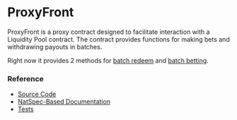 # ProxyFront

ProxyFront is a proxy contract designed to facilitate interaction with a Liquidity Pool contract. The contract provides functions for making bets and withdrawing payouts in batches.

Right now it provides 2 methods for [batch redeem](/guides/prematch/redeem-bets#batch-redeem) and [batch betting](guides/place-a-bet#place-a-batch-of-single-bets).

### Reference

- [Source Code](https://github.com/Azuro-protocol/Azuro-v2-public/blob/main/contracts/extensions/ProxyFront.sol)
- [NatSpec-Based Documentation](https://azuro-protocol.github.io/Azuro-v2-public/#/contracts/extensions/ProxyFront.sol:ProxyFront)
- [Tests](https://github.com/Azuro-protocol/Azuro-v2-public/blob/main/test/proxyfront-test.js)
